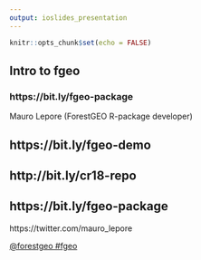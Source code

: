```yaml
---
output: ioslides_presentation
---
```


```r
knitr::opts_chunk$set(echo = FALSE)
```

## Intro to fgeo

### https://bit.ly/fgeo-package

Mauro Lepore (ForestGEO R-package developer)

## https://bit.ly/fgeo-demo

## http://bit.ly/cr18-repo

## https://bit.ly/fgeo-package

https://twitter.com/mauro_lepore

[\@forestgeo #fgeo](https://twitter.com/search?q=%40forestgeo%20%23cr18&src=typd&lang=en)
